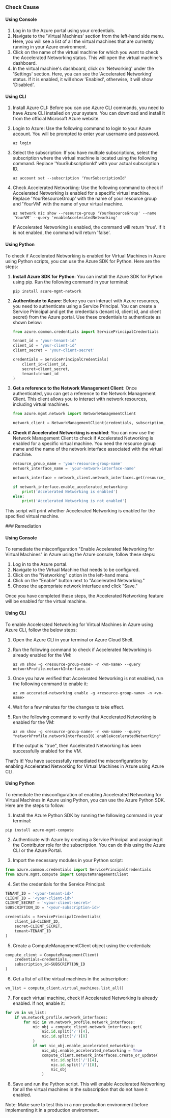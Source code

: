 

<Tabs><Tab title='Cause'>
### Check Cause

#### Using Console

1. Log in to the Azure portal using your credentials.
2. Navigate to the 'Virtual Machines' section from the left-hand side menu. Here, you will see a list of all the virtual machines that are currently running in your Azure environment.
3. Click on the name of the virtual machine for which you want to check the Accelerated Networking status. This will open the virtual machine's dashboard.
4. In the virtual machine's dashboard, click on 'Networking' under the 'Settings' section. Here, you can see the 'Accelerated Networking' status. If it is enabled, it will show 'Enabled', otherwise, it will show 'Disabled'.

#### Using CLI

1. Install Azure CLI: Before you can use Azure CLI commands, you need to have Azure CLI installed on your system. You can download and install it from the official Microsoft Azure website.

2. Login to Azure: Use the following command to login to your Azure account. You will be prompted to enter your username and password.
   ```
   az login
   ```
3. Select the subscription: If you have multiple subscriptions, select the subscription where the virtual machine is located using the following command. Replace 'YourSubscriptionId' with your actual subscription ID.
   ```
   az account set --subscription 'YourSubscriptionId'
   ```
4. Check Accelerated Networking: Use the following command to check if Accelerated Networking is enabled for a specific virtual machine. Replace 'YourResourceGroup' with the name of your resource group and 'YourVM' with the name of your virtual machine.
   ```
   az network nic show --resource-group 'YourResourceGroup' --name 'YourVM' --query 'enableAcceleratedNetworking'
   ```
   If Accelerated Networking is enabled, the command will return 'true'. If it is not enabled, the command will return 'false'.

#### Using Python

To check if Accelerated Networking is enabled for Virtual Machines in Azure using Python scripts, you can use the Azure SDK for Python. Here are the steps:

1. **Install Azure SDK for Python**: You can install the Azure SDK for Python using pip. Run the following command in your terminal:
   ```
   pip install azure-mgmt-network
   ```
2. **Authenticate to Azure**: Before you can interact with Azure resources, you need to authenticate using a Service Principal. You can create a Service Principal and get the credentials (tenant id, client id, and client secret) from the Azure portal. Use these credentials to authenticate as shown below:
   ```python
   from azure.common.credentials import ServicePrincipalCredentials

   tenant_id = 'your-tenant-id'
   client_id = 'your-client-id'
   client_secret = 'your-client-secret'

   credentials = ServicePrincipalCredentials(
       client_id=client_id,
       secret=client_secret,
       tenant=tenant_id
   )
   ```
3. **Get a reference to the Network Management Client**: Once authenticated, you can get a reference to the Network Management Client. This client allows you to interact with network resources, including virtual machines.
   ```python
   from azure.mgmt.network import NetworkManagementClient

   network_client = NetworkManagementClient(credentials, subscription_id)
   ```
4. **Check if Accelerated Networking is enabled**: You can now use the Network Management Client to check if Accelerated Networking is enabled for a specific virtual machine. You need the resource group name and the name of the network interface associated with the virtual machine.
   ```python
   resource_group_name = 'your-resource-group-name'
   network_interface_name = 'your-network-interface-name'

   network_interface = network_client.network_interfaces.get(resource_group_name, network_interface_name)

   if network_interface.enable_accelerated_networking:
       print('Accelerated Networking is enabled')
   else:
       print('Accelerated Networking is not enabled')
   ```
This script will print whether Accelerated Networking is enabled for the specified virtual machine.

</Tab>

<Tab title='Remediation'>
### Remediation

#### Using Console

To remediate the misconfiguration "Enable Accelerated Networking for Virtual Machines" in Azure using the Azure console, follow these steps:

1. Log in to the Azure portal.
2. Navigate to the Virtual Machine that needs to be configured.
3. Click on the "Networking" option in the left-hand menu.
4. Click on the "Enable" button next to "Accelerated Networking."
5. Choose the appropriate network interface and click "Save."

Once you have completed these steps, the Accelerated Networking feature will be enabled for the virtual machine.

#### Using CLI

To enable Accelerated Networking for Virtual Machines in Azure using Azure CLI, follow the below steps:

1. Open the Azure CLI in your terminal or Azure Cloud Shell.

2. Run the following command to check if Accelerated Networking is already enabled for the VM:

   ```
   az vm show -g <resource-group-name> -n <vm-name> --query networkProfile.networkInterface.id
   ```

3. Once you have verified that Accelerated Networking is not enabled, run the following command to enable it:

   ```
   az vm accerated-networking enable -g <resource-group-name> -n <vm-name>
   ```

4. Wait for a few minutes for the changes to take effect.

5. Run the following command to verify that Accelerated Networking is enabled for the VM:

   ```
   az vm show -g <resource-group-name> -n <vm-name> --query "networkProfile.networkInterfaces[0].enableAcceleratedNetworking"
   ```

   If the output is "true", then Accelerated Networking has been successfully enabled for the VM.

That's it! You have successfully remediated the misconfiguration by enabling Accelerated Networking for Virtual Machines in Azure using Azure CLI.

#### Using Python

To remediate the misconfiguration of enabling Accelerated Networking for Virtual Machines in Azure using Python, you can use the Azure Python SDK. Here are the steps to follow:

1. Install the Azure Python SDK by running the following command in your terminal:
```
pip install azure-mgmt-compute
```

2. Authenticate with Azure by creating a Service Principal and assigning it the Contributor role for the subscription. You can do this using the Azure CLI or the Azure Portal.

3. Import the necessary modules in your Python script:
```python
from azure.common.credentials import ServicePrincipalCredentials
from azure.mgmt.compute import ComputeManagementClient
```

4. Set the credentials for the Service Principal:
```python
TENANT_ID = '<your-tenant-id>'
CLIENT_ID = '<your-client-id>'
CLIENT_SECRET = '<your-client-secret>'
SUBSCRIPTION_ID = '<your-subscription-id>'

credentials = ServicePrincipalCredentials(
    client_id=CLIENT_ID,
    secret=CLIENT_SECRET,
    tenant=TENANT_ID
)
```

5. Create a ComputeManagementClient object using the credentials:
```python
compute_client = ComputeManagementClient(
    credentials=credentials,
    subscription_id=SUBSCRIPTION_ID
)
```

6. Get a list of all the virtual machines in the subscription:
```python
vm_list = compute_client.virtual_machines.list_all()
```

7. For each virtual machine, check if Accelerated Networking is already enabled. If not, enable it:
```python
for vm in vm_list:
    if vm.network_profile.network_interfaces:
        for nic in vm.network_profile.network_interfaces:
            nic_obj = compute_client.network_interfaces.get(
                nic.id.split('/')[4],
                nic.id.split('/')[8]
            )
            if not nic_obj.enable_accelerated_networking:
                nic_obj.enable_accelerated_networking = True
                compute_client.network_interfaces.create_or_update(
                    nic.id.split('/')[4],
                    nic.id.split('/')[8],
                    nic_obj
                )
```

8. Save and run the Python script. This will enable Accelerated Networking for all the virtual machines in the subscription that do not have it enabled.

Note: Make sure to test this in a non-production environment before implementing it in a production environment.


</Tab>
</Tabs>